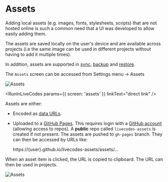 # Assets

Adding local assets (e.g. images, fonts, stylesheets, scripts) that are not hosted online is such a common need that a UI was developed to allow easily adding them.

The assets are saved locally on the user's device and are available across projects (i.e the same image can be used in different projects without having to add it multiple times).

In addition, assets are supported in [sync](./sync.mdx), [backup](./backup-restore.mdx#backup) and [restore](./backup-restore.mdx#restore).

The `Assets` screen can be accessed from Settings menu → Assets

![Assets](/img/screenshots/assets-1.jpg)


<RunInLiveCodes params={{ screen: 'assets' }} linkText="direct link" />

Assets are either:

- Encoded as [data URLs](./data-urls.mdx).
- Uploaded to a [GitHub Pages](https://pages.github.com/). This requires login with a [GitHub account](./github-integration.mdx) (allowing access to repos). A **public** repo called `livecodes-assets` is created if not present. The assets are pushed to `gh-pages` branch. They can then be accessed by URLs like:

  https://\{user\}.github.io/livecodes-assets/assets/...

When an asset item is clicked, the URL is copied to clipboard. The URL can then be used in projects.

![Assets](/img/screenshots/assets-2.jpg)

